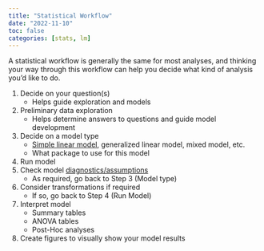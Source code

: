 ```yaml
---
title: "Statistical Workflow"
date: "2022-11-10"
toc: false
categories: [stats, lm]
---
```


A statistical workflow is generally the same for most analyses, and thinking
your way through this workflow can help you decide what kind of analysis you'd
like to do. 

1. Decide on your question(s)
    - Helps guide exploration and models
2. Preliminary data exploration
    - Helps determine answers to questions and guide model development
3. Decide on a model type 
    - [Simple linear model](../basic-models/), generalized linear model, mixed model, etc.
    - What package to use for this model
4. Run model
5. Check model [diagnostics/assumptions](../diagnostics-lm)
   - As required, go back to Step 3 (Model type)
6. Consider transformations if required 
   - If so, go back to Step 4 (Run Model)
7. Interpret model
   - Summary tables
   - ANOVA tables
   - Post-Hoc analyses
8. Create figures to visually show your model results
